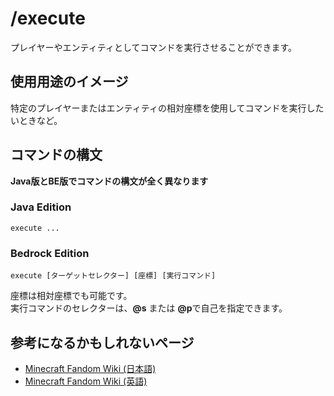 # /execute
プレイヤーやエンティティとしてコマンドを実行させることができます。

## 使用用途のイメージ
特定のプレイヤーまたはエンティティの相対座標を使用してコマンドを実行したいときなど。

## コマンドの構文
**Java版とBE版でコマンドの構文が全く異なります**

### Java Edition
```
execute ...
```

### Bedrock Edition
```
execute [ターゲットセレクター] [座標] [実行コマンド]
```
座標は相対座標でも可能です。  
実行コマンドのセレクターは、**@s** または **@p**で自己を指定できます。

## 参考になるかもしれないページ
 - [Minecraft Fandom Wiki (日本語)](https://minecraft.fandom.com/ja/wiki/%E3%82%B3%E3%83%9E%E3%83%B3%E3%83%89/execute)
 - [Minecraft Fandom Wiki (英語)](https://minecraft.fandom.com/wiki/Commands/execute)
